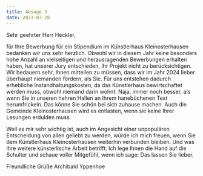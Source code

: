 ```yaml
---
title: Absage 3
date: 2023-07-28
---
```

Sehr geehrter Herr Heckler, 


für Ihre Bewerbung für ein Stipendium im Künstlerhaus Kleinosterhausen bedanken wir uns sehr herzlich.
Obwohl wir in diesem Jahr keine besonders hohe Anzahl an vielseitigen und herausragenden Bewerbungen erhalten haben, hat unserer Jury entschieden, Ihr Projekt nicht zu berücksichtigen. Wir bedauern sehr, Ihnen mitteilen zu müssen, dass wir im Jahr 2024 lieber überhaupt niemanden fördern, als Sie. Für uns entstehen dadurch erhebliche Instandhaltungskosten, da das Künstlerhaus bewirtschaftet werden muss, obwohl niemand darin wohnt. Naja, immer noch besser, als wenn Sie in unseren hehren Hallen an Ihrem hanebüchenen Text herumfrickeln. Das könne Sie schön bei sich zuhause machen. Auch die Gemeinde Kleinosterhausen wird es entlasten, wenn sie keine Ihrer Lesungen erdulden muss.

Weil es mir sehr wichtig ist, auch im Angesicht einer unpopulären Entscheidung von allen geliebt zu werden, würde ich mich freuen, wenn Sie dem Künstlerhaus Kleinosterhausen weiterhin verbunden bleiben. Und was Ihre weitere künsterlische Arbeit betrifft: Ich lege Ihnen die Hand auf die Schulter und schaue voller Mitgefühl, wenn ich sage: Das lassen Sie lieber.


Freundliche Grüße
Archibald Yppenhoe